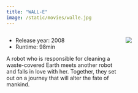 ```yaml
---
title: "WALL-E"
image: /static/movies/walle.jpg
---
```


:::: {.columns}

::: {.column width="60%"}

- Release year: 2008
- Runtime: 98min

A robot who is responsible for cleaning a waste-covered Earth meets another robot and falls in love with her. Together, they set out on a journey that will alter the fate of mankind.

:::

::: {.column width="40%"}

![](/static/movies/walle.jpg)

:::

::::